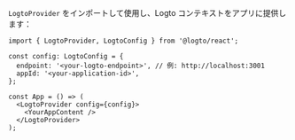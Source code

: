 `LogtoProvider` をインポートして使用し、Logto コンテキストをアプリに提供します：

```tsx title="App.tsx"
import { LogtoProvider, LogtoConfig } from '@logto/react';

const config: LogtoConfig = {
  endpoint: '<your-logto-endpoint>', // 例: http://localhost:3001
  appId: '<your-application-id>',
};

const App = () => (
  <LogtoProvider config={config}>
    <YourAppContent />
  </LogtoProvider>
);
```
